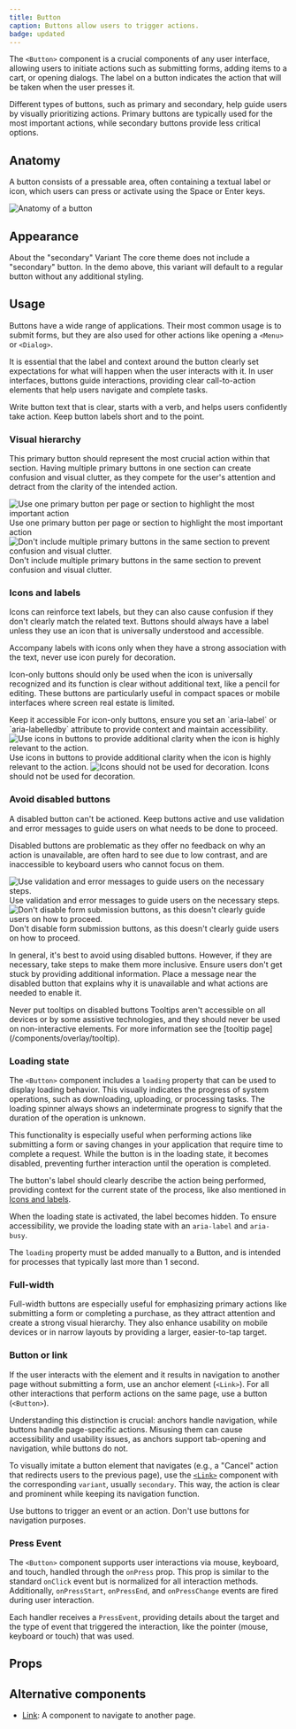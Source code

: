 ```yaml
---
title: Button
caption: Buttons allow users to trigger actions.
badge: updated
---
```


The `<Button>` component is a crucial components of any user interface, allowing users to initiate actions such as submitting forms, adding items to a cart, or opening dialogs. The label on a button indicates the action that will be taken when the user presses it.

Different types of buttons, such as primary and secondary, help guide users by visually prioritizing actions. Primary buttons are typically used for the most important actions, while secondary buttons provide less critical options.

## Anatomy

A button consists of a pressable area, often containing a textual label or icon, which users can press or activate using the Space or Enter keys.

<Image
  src="/button/button-anatomy.jpg"
  alt="Anatomy of a button"
  width={800}
  height={550}
  className="mx-auto block"
/>

## Appearance

<AppearanceDemo component={title} />

<AppearanceTable component={title} />

<SectionMessage variant="info">
  <SectionMessage.Title>About the "secondary" Variant</SectionMessage.Title>
  <SectionMessage.Content>
    The core theme does not include a "secondary" button. In the demo above,
    this variant will default to a regular button without any additional
    styling.
  </SectionMessage.Content>
</SectionMessage>

## Usage

Buttons have a wide range of applications. Their most common usage is to submit forms, but they are also used for other actions like opening a `<Menu>` or `<Dialog>`.

It is essential that the label and context around the button clearly set expectations for what will happen when the user interacts with it. In user interfaces, buttons guide interactions, providing clear call-to-action elements that help users navigate and complete tasks.

<GuidelineTiles>
  <Do>
    <Do.Description>
      Write button text that is clear, starts with a verb, and helps users
      confidently take action.
    </Do.Description>
  </Do>
  <Do>
    <Do.Description>Keep button labels short and to the point.</Do.Description>
  </Do>
</GuidelineTiles>

### Visual hierarchy

This primary button should represent the most crucial action within that section. Having multiple primary buttons in one section can create confusion and visual clutter, as they compete for the user's attention and detract from the clarity of the intended action.

<GuidelineTiles>
  <Do>
    <Do.Figure>
      <Image
        width={700}
        height={700}
        unoptimized
        src="/button/button-hierachy-do.jpg"
        alt="Use one primary button per page or section to highlight the most important action"
      />
    </Do.Figure>
    <Do.Description>
      Use one primary button per page or section to highlight the most important
      action
    </Do.Description>
  </Do>
  <Dont>
    <Dont.Figure>
      <Image
        width={700}
        height={700}
        unoptimized
        src="/button/button-hierachy-dont.jpg"
        alt="Don't include multiple primary buttons in the same section to prevent confusion and visual clutter."
      />
    </Dont.Figure>
    <Dont.Description>
      Don't include multiple primary buttons in the same section to prevent
      confusion and visual clutter.
    </Dont.Description>
  </Dont>
</GuidelineTiles>

### Icons and labels

Icons can reinforce text labels, but they can also cause confusion if they don't clearly match the related text. Buttons should always have a label unless they use an icon that is universally understood and accessible.

Accompany labels with icons only when they have a strong association with the text, never use icon purely for decoration.

Icon-only buttons should only be used when the icon is universally recognized and its function is clear without additional text, like a pencil for editing. These buttons are particularly useful in compact spaces or mobile interfaces where screen real estate is limited.

<ComponentDemo file="./button-icon.demo.tsx" />

<SectionMessage variant="info">
  <SectionMessage.Title>Keep it accessible</SectionMessage.Title>
  <SectionMessage.Content>
    For icon-only buttons, ensure you set an `aria-label` or `aria-labelledby`
    attribute to provide context and maintain accessibility.
  </SectionMessage.Content>
</SectionMessage>

<GuidelineTiles>
  <Do>
    <Do.Figure>
      <Image
        width={700}
        height={700}
        unoptimized
        src="/button/button-icon-do.jpg"
        alt="Use icons in buttons to provide additional clarity when the icon is highly relevant to the action."
      />
    </Do.Figure>
    <Do.Description>
      Use icons in buttons to provide additional clarity when the icon is highly
      relevant to the action.
    </Do.Description>
  </Do>
  <Dont>
    <Dont.Figure>
      <Image
        width={700}
        height={700}
        unoptimized
        src="/button/button-icon-dont.jpg"
        alt="Icons should not be used for decoration."
      />
    </Dont.Figure>
    <Dont.Description>
      Icons should not be used for decoration.
    </Dont.Description>
  </Dont>
</GuidelineTiles>

### Avoid disabled buttons

A disabled button can't be actioned. Keep buttons active and use validation and error messages to guide users on what needs to be done to proceed.

Disabled buttons are problematic as they offer no feedback on why an action is unavailable, are often hard to see due to low contrast, and are inaccessible to keyboard users who cannot focus on them.

<GuidelineTiles>
  <Do>
    <Do.Figure>
      <Image
        width={700}
        height={700}
        unoptimized
        src="/button/button-disabled-do.jpg"
        alt="Use validation and error messages to guide users on the necessary steps."
      />
    </Do.Figure>
    <Do.Description>
      Use validation and error messages to guide users on the necessary steps.
    </Do.Description>
  </Do>
  <Dont>
    <Dont.Figure>
      <Image
        width={700}
        height={700}
        unoptimized
        src="/button/button-disabled-dont.jpg"
        alt="Don't disable form submission buttons, as this doesn't clearly guide users on how to proceed."
      />
    </Dont.Figure>
    <Dont.Description>
      Don't disable form submission buttons, as this doesn't clearly guide users
      on how to proceed.
    </Dont.Description>
  </Dont>
</GuidelineTiles>

In general, it's best to avoid using disabled buttons. However, if they are necessary, take steps to make them more inclusive. Ensure users don't get stuck by providing additional information. Place a message near the disabled button that explains why it is unavailable and what actions are needed to enable it.

<ComponentDemo file="./button-disabled.demo.tsx" />

<SectionMessage variant="warning">
  <SectionMessage.Title>
    Never put tooltips on disabled buttons
  </SectionMessage.Title>
  <SectionMessage.Content>
    Tooltips aren't accessible on all devices or by some assistive technologies,
    and they should never be used on non-interactive elements. For more
    information see the [tooltip page](/components/overlay/tooltip).
  </SectionMessage.Content>
</SectionMessage>

### Loading state

The `<Button>` component includes a `loading` property that can be used to display loading behavior. This visually indicates the progress of system operations, such as downloading, uploading, or processing tasks. The loading spinner always shows an indeterminate progress to signify that the duration of the operation is unknown.

This functionality is especially useful when performing actions like submitting a form or saving changes in your application that require time to complete a request. While the button is in the loading state, it becomes disabled, preventing further interaction until the operation is completed.

The button's label should clearly describe the action being performed, providing context for the current state of the process, like also mentioned in [Icons and labels](#icons-and-labels).

When the loading state is activated, the label becomes hidden. To ensure accessibility, we provide the loading state with an `aria-label` and `aria-busy`.

The `loading` property must be added manually to a Button, and is intended for processes that typically last more than 1 second.

<ComponentDemo file="./button-loading.demo.tsx" />

### Full-width

Full-width buttons are especially useful for emphasizing primary actions like submitting a form or completing a purchase, as they attract attention and create a strong visual hierarchy. They also enhance usability on mobile devices or in narrow layouts by providing a larger, easier-to-tap target.

<ComponentDemo file="./button-full-width.demo.tsx" />

### Button or link

If the user interacts with the element and it results in navigation to another page without submitting a form, use an anchor element (`<Link>`). For all other interactions that perform actions on the same page, use a button (`<Button>`).

Understanding this distinction is crucial: anchors handle navigation, while buttons handle page-specific actions. Misusing them can cause accessibility and usability issues, as anchors support tab-opening and navigation, while buttons do not.

To visually imitate a button element that navigates (e.g., a "Cancel" action that redirects users to the previous page), use the [`<Link>`](/components/content/link) component with the corresponding `variant`, usually `secondary`. This way, the action is clear and prominent while keeping its navigation function.

<ComponentDemo file="./button-link.demo.tsx" />

<GuidelineTiles>
  <Do>
    <Do.Description>
      Use buttons to trigger an event or an action.
    </Do.Description>
  </Do>
  <Dont>
    <Dont.Description>
      Don't use buttons for navigation purposes.
    </Dont.Description>
  </Dont>
</GuidelineTiles>

### Press Event

The `<Button>` component supports user interactions via mouse, keyboard, and touch, handled through the `onPress` prop. This prop is similar to the standard `onClick` event but is normalized for all interaction methods. Additionally, `onPressStart`, `onPressEnd`, and `onPressChange` events are fired during user interaction.

Each handler receives a `PressEvent`, providing details about the target and the type of event that triggered the interaction, like the pointer (mouse, keyboard or touch) that was used.

<ComponentDemo file="./button-press.demo.tsx" />

## Props

<StorybookHintMessage component={title} />

<PropsTable component={title} />

## Alternative components

- [Link](/components/content/link): A component to navigate to another page.
